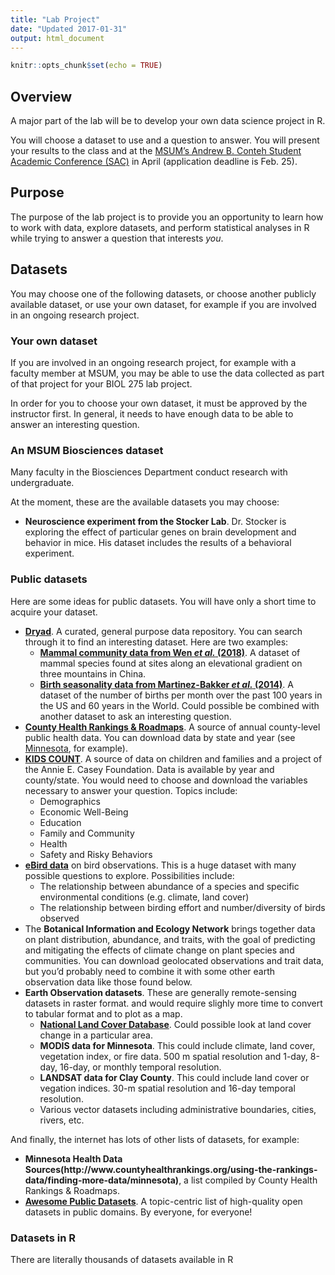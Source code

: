 ```yaml
---
title: "Lab Project"
date: "Updated 2017-01-31"
output: html_document
---
```


```r
knitr::opts_chunk$set(echo = TRUE)
```

## Overview

A major part of the lab will be to develop your own data science project in R.

You will choose a dataset to use and a question to answer. You will present your results to the class and at the [MSUM’s Andrew B. Conteh Student Academic Conference (SAC)](https://www.mnstate.edu/sac/) in April (application deadline is Feb. 25).

## Purpose

The purpose of the lab project is to provide you an opportunity to learn how to work with data, explore datasets, and perform statistical analyses in R while trying to answer a question that interests _you_.

## Datasets

You may choose one of the following datasets, or choose another publicly available dataset, or use your own dataset, for example if you are involved in an ongoing research project.

### Your own dataset

If you are involved in an ongoing research project, for example with a faculty member at MSUM, you may be able to use the data collected as part of that project for your BIOL 275 lab project.

In order for you to choose your own dataset, it must be approved by the instructor first. In general, it needs to have enough data to be able to answer an interesting question.

### An MSUM Biosciences dataset

Many faculty in the Biosciences Department conduct research with undergraduate.

At the moment, these are the available datasets you may choose:

- **Neuroscience experiment from the Stocker Lab**. Dr. Stocker is exploring the effect of particular genes on brain development and behavior in mice. His dataset includes the results of a behavioral experiment.

### Public datasets

Here are some ideas for public datasets. You will have only a short time to acquire your dataset.

- **[Dryad](http://datadryad.org/)**. A curated, general purpose data repository. You can search through it to find an interesting dataset. Here are two examples:
    - **[Mammal community data from Wen _et al._ (2018)](http://hdl.handle.net/10255/dryad.170813 )**. A dataset of mammal species found at sites along an elevational gradient on three mountains in China.
    - **[Birth seasonality data from Martinez-Bakker _et al._ (2014)](http://hdl.handle.net/10255/dryad.170822)**. A dataset of the number of births per month over the past 100 years in the US and 60 years in the World. Could possible be combined with another dataset to ask an interesting question.
- **[County Health Rankings & Roadmaps](http://www.countyhealthrankings.org/)**. A source of annual county-level public health data. You can download data by state and year (see [Minnesota](http://www.countyhealthrankings.org/app/minnesota/2017/downloads), for example).
- **[KIDS COUNT](http://datacenter.kidscount.org/)**. A source of data on children and families and a project of the Annie E. Casey Foundation. Data is available by year and county/state. You would need to choose and download the variables necessary to answer your question. Topics include:
    - Demographics
    - Economic Well-Being
    - Education
    - Family and Community
    - Health
    - Safety and Risky Behaviors
- **[eBird data](https://ebird.org/science)** on bird observations. This is a huge dataset with many possible questions to explore. Possibilities include:
    - The relationship between abundance of a species and specific environmental conditions (e.g. climate, land cover)
    - The relationship between birding effort and number/diversity of birds observed
- The **Botanical Information and Ecology Network** brings together data on plant distribution, abundance, and traits, with the goal of predicting and mitigating the effects of climate change on plant species and communities. You can download geolocated observations and trait data, but you'd probably need to combine it with some other earth observation data like those found below.
- **Earth Observation datasets**. These are generally remote-sensing datasets in raster format. and would require slighly more time to convert to tabular format and to plot as a map.
    - **[National Land Cover Database](https://www.mrlc.gov/finddata.php)**. Could possible look at land cover change in a particular area.
    - **MODIS data for Minnesota**. This could include climate, land cover, vegetation index, or fire data. 500 m spatial resolution and 1-day, 8-day, 16-day, or monthly temporal resolution.
    - **LANDSAT data for Clay County**. This could include land cover or vegation indices. 30-m spatial resolution and 16-day temporal resolution.
    - Various vector datasets including administrative boundaries, cities, rivers, etc.

And finally, the internet has lots of other lists of datasets, for example:

- **Minnesota Health Data Sources(http://www.countyhealthrankings.org/using-the-rankings-data/finding-more-data/minnesota)**, a list compiled by County Health Rankings & Roadmaps.
- **[Awesome Public Datasets](https://github.com/awesomedata/awesome-public-datasets)**. A topic-centric list of high-quality open datasets in public domains. By everyone, for everyone! 

### Datasets in R

There are literally thousands of datasets available in R

